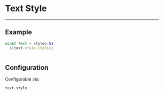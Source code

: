 
# Text Style

---

## Example

<Style>Hello</Style>

```jsx
const Text = styled.h1`
  ${text.style.italic}
`
```

## Configuration

Configurable via;

```
text.style
```
